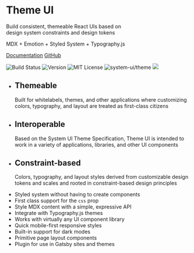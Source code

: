 


<Banner>

# Theme UI

Build consistent, themeable React UIs based on <br />
design system constraints and design tokens

MDX + Emotion + Styled System + Typography.js

[Documentation](/getting-started)
[GitHub](https://github.com/system-ui/theme-ui)

![Build Status][circleci-badge]
![Version][version]
![MIT License][license]
![system-ui/theme][system-ui-badge]
![][size]

</Banner>

<Tiles>

- ## Themeable
  Built for whitelabels, themes, and other applications
  where customizing colors, typography, and layout
  are treated as first-class citizens
- ## Interoperable
  Based on the System UI Theme Specification, Theme UI is intended
  to work in a variety of applications, libraries, and other UI components
- ## Constraint-based
  Colors, typography, and layout styles derived from customizable
  design tokens and scales and rooted in constraint-based design principles

</Tiles>

<Tiles>

- Styled system without having to create components
- First class support for the `css` prop
- Style MDX content with a simple, expressive API
- Integrate with Typography.js themes
- Works with virtually any UI component library
- Quick mobile-first responsive styles
- Built-in support for dark modes
- Primitive page layout components
- Plugin for use in Gatsby sites and themes

</Tiles>

[circleci]: https://circleci.com/gh/system-ui/theme-ui
[circleci-badge]: https://flat.badgen.net/circleci/github/system-ui/theme-ui/master
[version]: https://flat.badgen.net/npm/v/theme-ui
[npm]: https://npmjs.com/package/theme-ui
[license]: https://flat.badgen.net/badge/license/MIT/blue
[system-ui-badge]: https://flat.badgen.net/badge/system-ui/theme/black
[size]: https://flat.badgen.net/bundlephobia/minzip/theme-ui
